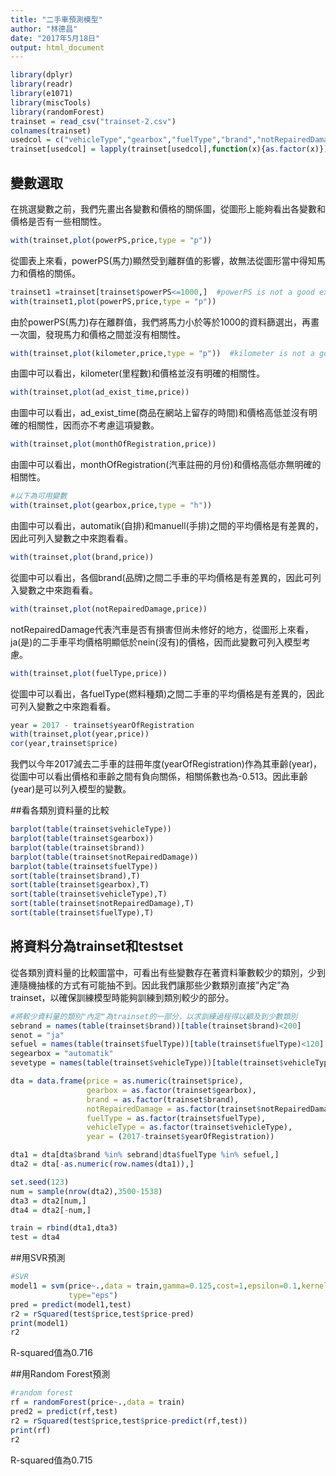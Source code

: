 ```yaml
---
title: "二手車預測模型"
author: "林德昌"
date: "2017年5月18日"
output: html_document
---
```

```r
library(dplyr)
library(readr)
library(e1071)
library(miscTools)
library(randomForest)
trainset = read_csv("trainset-2.csv")
colnames(trainset)
usedcol = c("vehicleType","gearbox","fuelType","brand","notRepairedDamage")
trainset[usedcol] = lapply(trainset[usedcol],function(x){as.factor(x)})
```

## 變數選取
在挑選變數之前，我們先畫出各變數和價格的關係圖，從圖形上能夠看出各變數和價格是否有一些相關性。

```r
with(trainset,plot(powerPS,price,type = "p"))

```
從圖表上來看，powerPS(馬力)顯然受到離群值的影響，故無法從圖形當中得知馬力和價格的關係。

```r
trainset1 =trainset[trainset$powerPS<=1000,]  #powerPS is not a good explanatory.
with(trainset1,plot(powerPS,price,type = "p"))
```
由於powerPS(馬力)存在離群值，我們將馬力小於等於1000的資料篩選出，再畫一次圖，發現馬力和價格之間並沒有相關性。


```r
with(trainset,plot(kilometer,price,type = "p"))  #kilometer is not a good explanatory.

```
由圖中可以看出，kilometer(里程數)和價格並沒有明確的相關性。

```r
with(trainset,plot(ad_exist_time,price))

```
由圖中可以看出，ad_exist_time(商品在網站上留存的時間)和價格高低並沒有明確的相關性，因而亦不考慮這項變數。

```r
with(trainset,plot(monthOfRegistration,price))
```
由圖中可以看出，monthOfRegistration(汽車註冊的月份)和價格高低亦無明確的相關性。

```r
#以下為可用變數
with(trainset,plot(gearbox,price,type = "h"))

```
由圖中可以看出，automatik(自排)和manuell(手排)之間的平均價格是有差異的，因此可列入變數之中來跑看看。

```r
with(trainset,plot(brand,price))

```
從圖中可以看出，各個brand(品牌)之間二手車的平均價格是有差異的，因此可列入變數之中來跑看看。

```r
with(trainset,plot(notRepairedDamage,price))

```
notRepairedDamage代表汽車是否有損害但尚未修好的地方，從圖形上來看，ja(是)的二手車平均價格明顯低於nein(沒有)的價格，因而此變數可列入模型考慮。

```r
with(trainset,plot(fuelType,price))

```

從圖中可以看出，各fuelType(燃料種類)之間二手車的平均價格是有差異的，因此可列入變數之中來跑看看。

```r
year = 2017 - trainset$yearOfRegistration
with(trainset,plot(year,price))
cor(year,trainset$price)
```
我們以今年2017減去二手車的註冊年度(yearOfRegistration)作為其車齡(year)，從圖中可以看出價格和車齡之間有負向關係，相關係數也為-0.513。因此車齡(year)是可以列入模型的變數。


##看各類別資料量的比較
```r
barplot(table(trainset$vehicleType))
barplot(table(trainset$gearbox))
barplot(table(trainset$brand))
barplot(table(trainset$notRepairedDamage))
barplot(table(trainset$fuelType))
sort(table(trainset$brand),T)
sort(table(trainset$gearbox),T)
sort(table(trainset$vehicleType),T)
sort(table(trainset$notRepairedDamage),T)
sort(table(trainset$fuelType),T)
```


## 將資料分為trainset和testset
從各類別資料量的比較圖當中，可看出有些變數存在著資料筆數較少的類別，少到連隨機抽樣的方式有可能抽不到。因此我們讓那些少數類別直接"內定"為trainset，以確保訓練模型時能夠訓練到類別較少的部分。

```r
#將較少資料量的類別"內定"為trainset的一部分，以求訓練過程得以顧及到少數類別
sebrand = names(table(trainset$brand))[table(trainset$brand)<200]
senot = "ja"
sefuel = names(table(trainset$fuelType))[table(trainset$fuelType)<120]
segearbox = "automatik"
sevetype = names(table(trainset$vehicleType))[table(trainset$vehicleType)<500]

dta = data.frame(price = as.numeric(trainset$price),
                 gearbox = as.factor(trainset$gearbox),
                 brand = as.factor(trainset$brand),
                 notRepairedDamage = as.factor(trainset$notRepairedDamage),
                 fuelType = as.factor(trainset$fuelType),
                 vehicleType = as.factor(trainset$vehicleType),
                 year = (2017-trainset$yearOfRegistration))

dta1 = dta[dta$brand %in% sebrand|dta$fuelType %in% sefuel,]
dta2 = dta[-as.numeric(row.names(dta1)),]

set.seed(123)
num = sample(nrow(dta2),3500-1538)
dta3 = dta2[num,]
dta4 = dta2[-num,]

train = rbind(dta1,dta3)
test = dta4

```

##用SVR預測
```r
#SVR
model1 = svm(price~.,data = train,gamma=0.125,cost=1,epsilon=0.1,kernel="radial",
             type="eps")
pred = predict(model1,test)
r2 = rSquared(test$price,test$price-pred)
print(model1)
r2

```
R-squared值為0.716


##用Random Forest預測
```r
#random forest
rf = randomForest(price~.,data = train)
pred2 = predict(rf,test)
r2 = rSquared(test$price,test$price-predict(rf,test))
print(rf)
r2
```
R-squared值為0.715


